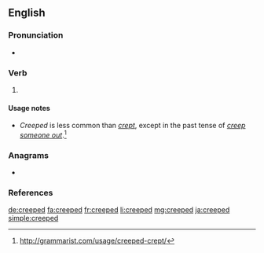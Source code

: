 ==English==

===Pronunciation===
* {{IPA|/kɹiːpt/|lang=en}}

===Verb===
{{head|en|verb form}}

# {{en-past of|creep}}

====Usage notes====
* ''Creeped'' is less common than ''[[crept]]'', except in the past tense of ''[[creep someone out]]''.<ref>http://grammarist.com/usage/creeped-crept/</ref>

===Anagrams===
* {{l|en|precede}}

===References===
<references/>

[[de:creeped]]
[[fa:creeped]]
[[fr:creeped]]
[[li:creeped]]
[[mg:creeped]]
[[ja:creeped]]
[[simple:creeped]]